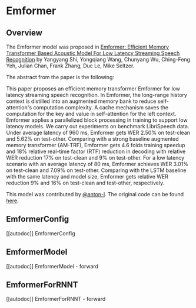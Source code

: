 <!--Copyright 2021 The HuggingFace Team. All rights reserved.

Licensed under the Apache License, Version 2.0 (the "License"); you may not use this file except in compliance with
the License. You may obtain a copy of the License at

http://www.apache.org/licenses/LICENSE-2.0

Unless required by applicable law or agreed to in writing, software distributed under the License is distributed on
an "AS IS" BASIS, WITHOUT WARRANTIES OR CONDITIONS OF ANY KIND, either express or implied. See the License for the
specific language governing permissions and limitations under the License.
-->

# Emformer

## Overview

The Emformer model was proposed in [Emformer: Efficient Memory Transformer Based Acoustic Model For Low Latency
Streaming Speech Recognition](https://arxiv.org/abs/2010.10759) by Yangyang Shi, Yongqiang Wang, Chunyang Wu,
Ching-Feng Yeh, Julian Chan, Frank Zhang, Duc Le, Mike Seltzer.

The abstract from the paper is the following:

This paper proposes an efficient memory transformer Emformer for low latency streaming speech recognition. In Emformer,
the long-range history context is distilled into an augmented memory bank to reduce self-attention's computation
complexity. A cache mechanism saves the computation for the key and value in self-attention for the left context.
Emformer applies a parallelized block processing in training to support low latency models. We carry out experiments
on benchmark LibriSpeech data. Under average latency of 960 ms, Emformer gets WER 2.50% on test-clean and 5.62% on
test-other. Comparing with a strong baseline augmented memory transformer (AM-TRF), Emformer gets 4.6 folds training
speedup and 18% relative real-time factor (RTF) reduction in decoding with relative WER reduction 17% on test-clean
and 9% on test-other. For a low latency scenario with an average latency of 80 ms, Emformer achieves WER 3.01% on
test-clean and 7.09% on test-other. Comparing with the LSTM baseline with the same latency and model size, Emformer
gets relative WER reduction 9% and 16% on test-clean and test-other, respectively.

This model was contributed by [@anton-l](https://huggingface.co/anton-l).
The original code can be found [here](https://github.com/pytorch/audio/blob/main/torchaudio/models/emformer.py).


## EmformerConfig

[[autodoc]] EmformerConfig

## EmformerModel

[[autodoc]] EmformerModel
    - forward

## EmformerForRNNT

[[autodoc]] EmformerForRNNT
    - forward
